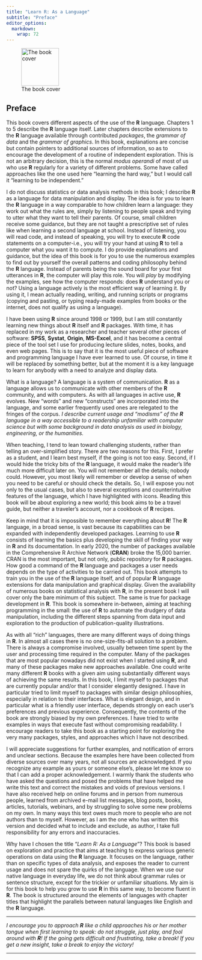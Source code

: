 ```yaml
---
title: "Learn R: As a Language"
subtitle: "Preface"
editor_options: 
  markdown: 
    wrap: 72
---
```


![The book
cover](images/frontcover-9780367182533-scaled.jpg "The book cover"){width="100"}

## Preface

This book covers different aspects of the use of the **R** language.
Chapters 1 to 5 describe the **R** language itself. Later chapters
describe extensions to the **R** language available through contributed
*packages*, the *grammar of data* and the *grammar of graphics*. In this
book, explanations are concise but contain pointers to additional
sources of information, so as to encourage the development of a routine
of independent exploration. This is not an arbitrary decision, this is
the normal *modus operandi* of most of us who use **R** regularly for a
variety of different problems. Some have called approaches like the one
used here "learning the hard way," but I would call it "learning to be
independent."

I do not discuss statistics or data analysis methods in this book; I
describe **R** as a language for data manipulation and display. The idea
is for you to learn the **R** language in a way comparable to how
children learn a language: they work out what the rules are, simply by
listening to people speak and trying to utter what they want to tell
their parents. Of course, small children receive some guidance, but they
are not taught a prescriptive set of rules like when learning a second
language at school. Instead of listening, you will read code, and
instead of speaking, you will try to execute **R** code statements on a
computer-i.e., you will try your hand at using **R** to tell a computer
what you want it to compute. I do provide explanations and guidance, but
the idea of this book is for you to use the numerous examples to find
out by yourself the overall patterns and coding philosophy behind the
**R** language. Instead of parents being the sound board for your first
utterances in **R**, the computer will play this role. You will *play*
by modifying the examples, see how the computer responds: does **R**
understand you or not? Using a language actively is the most efficient
way of learning it. By using it, I mean actually reading, writing, and
running scripts or programs (copying and pasting, or typing ready-made
examples from books or the internet, does not qualify as using a
language).

I have been using **R** since around 1998 or 1999, but I am still
constantly learning new things about **R** itself and **R** packages.
With time, it has replaced in my work as a researcher and teacher
several other pieces of software: **SPSS**, **Systat**, **Origin**,
**MS-Excel**, and it has become a central piece of the tool set I use
for producing lecture slides, notes, books, and even web pages. This is
to say that it is the most useful piece of software and programming
language I have ever learned to use. Of course, in time it will be
replaced by something better, but at the moment it is a key language to
learn for anybody with a need to analyze and display data.

What is a language? A language is a system of communication. **R** as a
language allows us to communicate with other members of the **R**
community, and with computers. As with all languages in active use,
**R** evolves. New "words" and new "constructs" are incorporated into
the language, and some earlier frequently used ones are relegated to the
fringes of the corpus. *I describe current usage and "modisms" of the
**R** language in a way accessible to a readership unfamiliar with
computer science but with some background in data analysis as used in
biology, engineering, or the humanities.*

When teaching, I tend to lean toward challenging students, rather than
telling an over-simplified story. There are two reasons for this. First,
I prefer as a student, and I learn best myself, if the going is not too
easy. Second, if I would hide the tricky bits of the **R** language, it
would make the reader's life much more difficult later on. You will not
remember all the details; nobody could. However, you most likely will
remember or develop a sense of when you need to be careful or should
check the details. So, I will expose you not only to the usual cases,
but also to several exceptions and counterintuitive features of the
language, which I have highlighted with icons. Reading this book will be
about exploring a new world; this book aims to be a travel guide, but
neither a traveler's account, nor a cookbook of **R** recipes.

Keep in mind that it is impossible to remember everything about **R**!
The **R** language, in a broad sense, is vast because its capabilities
can be expanded with independently developed packages. Learning to use
**R** consists of learning the basics plus developing the skill of
finding your way in **R** and its documentation. In early 2020, the
number of packages available in the Comprehensive R Archive Network
(**CRAN**) broke the 15,000 barrier. CRAN is the most important, but not
only, public repository for **R** packages. How good a command of the
**R** language and packages a user needs depends on the type of
activities to be carried out. This book attempts to train you in the use
of the **R** language itself, and of popular **R** language extensions
for data manipulation and graphical display. Given the availability of
numerous books on statistical analysis with **R**, in the present book I
will cover only the bare minimum of this subject. The same is true for
package development in **R**. This book is somewhere in-between, aiming
at teaching programming in the small: the use of **R** to automate the
drudgery of data manipulation, including the different steps spanning
from data input and exploration to the production of publication-quality
illustrations.

As with all "rich" languages, there are many different ways of doing
things in **R**. In almost all cases there is no one-size-fits-all
solution to a problem. There is always a compromise involved, usually
between time spent by the user and processing time required in the
computer. Many of the packages that are most popular nowadays did not
exist when I started using **R**, and many of these packages make new
approaches available. One could write many different **R** books with a
given aim using substantially different ways of achieving the same
results. In this book, I limit myself to packages that are currently
popular and/or that I consider elegantly designed. I have in particular
tried to limit myself to packages with similar design philosophies,
especially in relation to their interfaces. What is elegant design, and
in particular what is a friendly user interface, depends strongly on
each user's preferences and previous experience. Consequently, the
contents of the book are strongly biased by my own preferences. I have
tried to write examples in ways that execute fast without compromising
readability. I encourage readers to take this book as a starting point
for exploring the very many packages, styles, and approaches which I
have not described.

I will appreciate suggestions for further examples, and notification of
errors and unclear sections. Because the examples here have been
collected from diverse sources over many years, not all sources are
acknowledged. If you recognize any example as yours or someone else's,
please let me know so that I can add a proper acknowledgement. I warmly
thank the students who have asked the questions and posed the problems
that have helped me write this text and correct the mistakes and voids
of previous versions. I have also received help on online forums and in
person from numerous people, learned from archived e-mail list messages,
blog posts, books, articles, tutorials, webinars, and by struggling to
solve some new problems on my own. In many ways this text owes much more
to people who are not authors than to myself. However, as I am the one
who has written this version and decided what to include and exclude, as
author, I take full responsibility for any errors and inaccuracies.

Why have I chosen the title "*Learn R: As a Language*"? This book is
based on exploration and practice that aims at teaching to express
various generic operations on data using the **R** language. It focuses
on the language, rather than on specific types of data analysis, and
exposes the reader to current usage and does not spare the quirks of the
language. When we use our native language in everyday life, we do not
think about grammar rules or sentence structure, except for the trickier
or unfamiliar situations. My aim is for this book to help you grow to
use **R** in this same way, to become fluent in **R**. The book is
structured around the elements of languages with chapter titles that
highlight the parallels between natural languages like English and the
**R** language.

------------------------------------------------------------------------

*I encourage you to approach **R** like a child approaches his or her
mother tongue when first learning to speak: do not struggle, just play,
and fool around with **R**! If the going gets difficult and frustrating,
take a break! If you get a new insight, take a break to enjoy the
victory!*

------------------------------------------------------------------------
